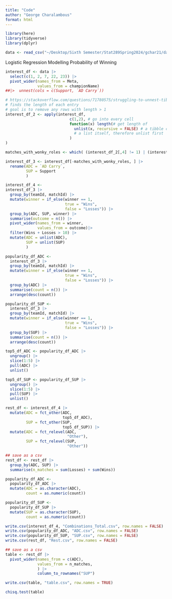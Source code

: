 ```yaml
---
title: "Code"
author: "George Charalambous"
format: html
---
```



```r
library(here)
library(tidyverse)
library(dplyr)

data <- read_csv("~/Desktop/Sixth Semester/Stat289Spring2024/gchar21/data/data_correct.csv")
```

Logistic Regression Modelling Probability of Winning 

```r
interest_df <- data |>
  select(c(1, 2, 7, 22, 23)) |>
  pivot_wider(names_from = Meta,
              values_from = championName) 
##|>  unnest(cols = c(Support, `AD Carry`))
```


```r
# https://stackoverflow.com/questions/71780575/struggling-to-unnest-tibble-dput-code-and-error-included-in-r
# finds the length of each entry
# goal is to remove any rows with length > 1
interest_df_2 <- apply(interest_df,
                            c(1,2), # go into every cell 
                            function(x) length(# get length of
                              unlist(x, recursive = FALSE) # a tibble cell is 
                              # a list itself, therefore unlist first
                            )
)

matches_with_wonky_roles <- which( (interest_df_2[,4] != 1) | (interest_df_2[,5] != 1) )

interest_df_3 <- interest_df[-matches_with_wonky_roles, ] |>
  rename(ADC = `AD Carry`,
         SUP = Support
         )
```


```r
interest_df_4 <- 
interest_df_3 |>
  group_by(teamId, matchId) |>
  mutate(winner = if_else(winner == 1,
                          true = "Wins",
                          false = "Losses")) |>
  group_by(ADC, SUP, winner) |>
  summarise(outcome = n()) |>
  pivot_wider(names_from = winner, 
              values_from = outcome)|>
  filter(Wins + Losses > 10) |>
  mutate(ADC = unlist(ADC),
         SUP = unlist(SUP)
         ) 
```

```r
popularity_df_ADC <- 
  interest_df_3 |>
  group_by(teamId, matchId) |>
  mutate(winner = if_else(winner == 1,
                          true = "Wins",
                          false = "Losses")) |>
  group_by(ADC) |>
  summarise(count = n()) |>
  arrange(desc(count))
```

```r
popularity_df_SUP <- 
  interest_df_3 |>
  group_by(teamId, matchId) |>
  mutate(winner = if_else(winner == 1,
                          true = "Wins",
                          false = "Losses")) |>
  group_by(SUP) |>
  summarise(count = n()) |>
  arrange(desc(count))
```

```r
top5_df_ADC <- popularity_df_ADC |>
  ungroup() |>
  slice(1:5) |>
  pull(ADC) |>
  unlist()
```

```r
top5_df_SUP <- popularity_df_SUP |>
  ungroup() |>
  slice(1:5) |>
  pull(SUP) |>
  unlist()
```

```r
rest_df <- interest_df_4 |>
  mutate(ADC = fct_other(ADC,
                         top5_df_ADC),
         SUP = fct_other(SUP,
                         top5_df_SUP)) |>
  mutate(ADC = fct_relevel(ADC,
                           "Other"),
         SUP = fct_relevel(SUP,
                           "Other"))
```

```r
## save as a csv
rest_df <- rest_df |>
  group_by(ADC, SUP) |>
  summarise(n_matches = sum(Losses) + sum(Wins))
```

```r
popularity_df_ADC <- 
  popularity_df_ADC |>
  mutate(ADC = as.character(ADC), 
         count = as.numeric(count))
```

```r
popularity_df_SUP <- 
  popularity_df_SUP |>
  mutate(SUP = as.character(SUP), 
         count = as.numeric(count))
```

```r
write.csv(interest_df_4, "Combinations_Total.csv", row.names = FALSE)
write.csv(popularity_df_ADC, "ADC.csv", row.names = FALSE)
write.csv(popularity_df_SUP, "SUP.csv", row.names = FALSE)
write.csv(rest_df, "Rest.csv", row.names = FALSE)
```

```r
## save as a csv
table <- rest_df |>
  pivot_wider(names_from = c(ADC),
              values_from = n_matches, 
              ) |>
              column_to_rownames("SUP")
```

```r
write.csv(table, "table.csv", row.names = TRUE)
```

```r
chisq.test(table)
```





